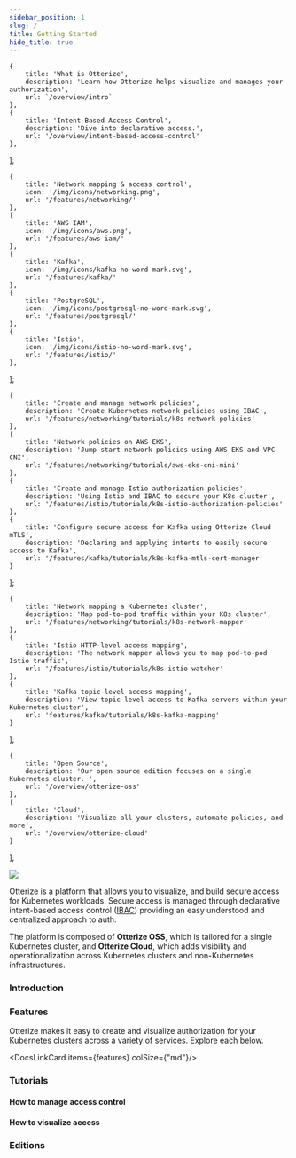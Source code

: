 ```yaml
---
sidebar_position: 1
slug: /
title: Getting Started
hide_title: true
---
```


    {
        title: 'What is Otterize',
        description: 'Learn how Otterize helps visualize and manages your authorization',
        url: `/overview/intro`
    },
    {
        title: 'Intent-Based Access Control',
        description: 'Dive into declarative access.',
        url: '/overview/intent-based-access-control'
    },
];

    {
        title: 'Network mapping & access control',
        icon: '/img/icons/networking.png',
        url: '/features/networking/'
    },
    {
        title: 'AWS IAM',
        icon: '/img/icons/aws.png',
        url: '/features/aws-iam/'
    },
    {
        title: 'Kafka',
        icon: '/img/icons/kafka-no-word-mark.svg',
        url: '/features/kafka/'
    },
    {
        title: 'PostgreSQL',
        icon: '/img/icons/postgresql-no-word-mark.svg',
        url: '/features/postgresql/'
    },
    {
        title: 'Istio',
        icon: '/img/icons/istio-no-word-mark.svg',
        url: '/features/istio/'
    },
];

    {
        title: 'Create and manage network policies',
        description: 'Create Kubernetes network policies using IBAC',
        url: '/features/networking/tutorials/k8s-network-policies'
    },
    {
        title: 'Network policies on AWS EKS',
        description: 'Jump start network policies using AWS EKS and VPC CNI',
        url: '/features/networking/tutorials/aws-eks-cni-mini'
    },
    {
        title: 'Create and manage Istio authorization policies',
        description: 'Using Istio and IBAC to secure your K8s cluster',
        url: '/features/istio/tutorials/k8s-istio-authorization-policies'
    },
    {
        title: 'Configure secure access for Kafka using Otterize Cloud mTLS',
        description: 'Declaring and applying intents to easily secure access to Kafka',
        url: '/features/kafka/tutorials/k8s-kafka-mtls-cert-manager'
    }
];

    {
        title: 'Network mapping a Kubernetes cluster',
        description: 'Map pod-to-pod traffic within your K8s cluster',
        url: '/features/networking/tutorials/k8s-network-mapper'
    },
    {
        title: 'Istio HTTP-level access mapping',
        description: 'The network mapper allows you to map pod-to-pod Istio traffic',
        url: '/features/istio/tutorials/k8s-istio-watcher'
    },
    {
        title: 'Kafka topic-level access mapping',
        description: 'View topic-level access to Kafka servers within your Kubernetes cluster',
        url: 'features/kafka/tutorials/k8s-kafka-mapping'
    }
];

    {
        title: 'Open Source',
        description: 'Our open source edition focuses on a single Kubernetes cluster. ',
        url: '/overview/otterize-oss'
    },
    {
        title: 'Cloud',
        description: 'Visualize all your clusters, automate policies, and more',
        url: '/overview/otterize-cloud'
    }
];



<img className="tw-w-48 tw-mt-12 tw-mb-8" src="/img/otterize-logo-light.svg"/>

Otterize is a platform that allows you to visualize, and build secure access for Kubernetes workloads.
Secure access is managed through declarative intent-based access control ([IBAC](/intent-based-access-control)) providing an easy understood and centralized approach to auth.

The platform is composed of **Otterize OSS**, which is tailored for a single Kubernetes cluster, and **Otterize Cloud**, which adds visibility and operationalization across Kubernetes clusters and non-Kubernetes infrastructures.

### Introduction

<DocsLinkCard items={introduction}/>

### Features

Otterize makes it easy to create and visualize authorization for your Kubernetes clusters across a variety of services. Explore each below.

<DocsLinkCard items={features} colSize={"md"}/>

### Tutorials

#### How to manage access control
<DocsLinkCard items={tutorials_access}/>


#### How to visualize access
<DocsLinkCard items={tutorials_visualization}/>


### Editions

<DocsLinkCard items={editions}/>


[//]: # ()
[//]: # (## Let's go! 🚀)

[//]: # (Dive right in with simple demos to manage access control:)

[//]: # (* [Create and manage network policies]&#40;/quickstart/access-control/k8s-network-policies&#41;.)

[//]: # (* [Network policies on AWS EKS with the VPC CNI]&#40;/quickstart/access-control/aws-eks-cni-mini&#41;.)

[//]: # (* [Create and manage Istio authorization policies]&#40;/quickstart/access-control/k8s-istio-authorization-policies&#41;.)

[//]: # (* [Configure secure access for Kafka using Otterize Cloud mTLS]&#40;/quickstart/access-control/k8s-kafka-mtls&#41;, or [using cert-manager mTLS]&#40;/quickstart/access-control/k8s-kafka-mtls-cert-manager&#41;.)

[//]: # ()
[//]: # (Or visualize communication in your cluster:)

[//]: # (* [Network mapping a Kubernetes cluster]&#40;/quickstart/visualization/k8s-network-mapper&#41;.)

[//]: # (* [Istio HTTP-level access mapping]&#40;/quickstart/visualization/k8s-istio-watcher&#41;.)

[//]: # (* [Kafka topic-level access mapping]&#40;/quickstart/visualization/k8s-network-mapper&#41;.)

[//]: # ()
[//]: # (## Components)

[//]: # ()
[//]: # (### Otterize OSS)

[//]: # (The Otterize OSS components are standalone open-source projects that implement intent-based access control &#40;IBAC&#41; for a single Kubernetes cluster. This same set of components is used to integrate with Otterize Cloud.)

[//]: # (- The [Otterize intents operator]&#40;/reference/configuration/intents-operator&#41; translates ClientIntents resources to access controls: currently, network policies for pod-to-pod access, and ACLs for in-cluster Kafka client access. [See it in GitHub]&#40;https://github.com/otterize/intents-operator&#41;)

[//]: # (- The [Otterize credentials operator]&#40;/reference/configuration/credentials-operator&#41; integrates with SPIFFE/SPIRE to handle pod identities and manage certificates. [See it in GitHub]&#40;https://github.com/otterize/credentials-operator&#41;)

[//]: # (- The [Otterize network mapper]&#40;/reference/configuration/network-mapper&#41; sniffs pod-to-pod traffic and builds a network map, which is useful on its own and may also be exported as client intents files for bootstrapping IBAC. [See it in GitHub]&#40;https://github.com/otterize/network-mapper&#41;)

[//]: # ()
[//]: # ()
[//]: # (### Otterize CLI)

[//]: # ()
[//]: # (The [Otterize CLI]&#40;/reference/cli&#41; is used to control the network mapper or output its data, convert non-Kubernetes client)

[//]: # (intents files &#40;if needed&#41; to Kubernetes custom resource YAMLs, interface with the Otterize Cloud.)

[//]: # ()
[//]: # (## Open source and Cloud)

[//]: # ()
[//]: # (### Otterize OSS)

[//]: # ()
[//]: # (Otterize OSS is a standalone open-source implementation of intent-based access control &#40;IBAC&#41; for a single Kubernetes cluster. As well as being open source, Otterize OSS is completely free, licensed under the Apache 2.0 license and does not require Otterize Cloud.)

[//]: # ()
[//]: # (### Otterize Cloud)

[//]: # ()
[//]: # (Otterize Cloud adds unified visibility and operationalization,)

[//]: # (and spans multiple Kubernetes clusters as well as &#40;coming soon&#41; non-Kubernetes infrastructures.)

[//]: # ()
[//]: # (Read more in our [product page]&#40;https://otterize.com/product&#41;.)
